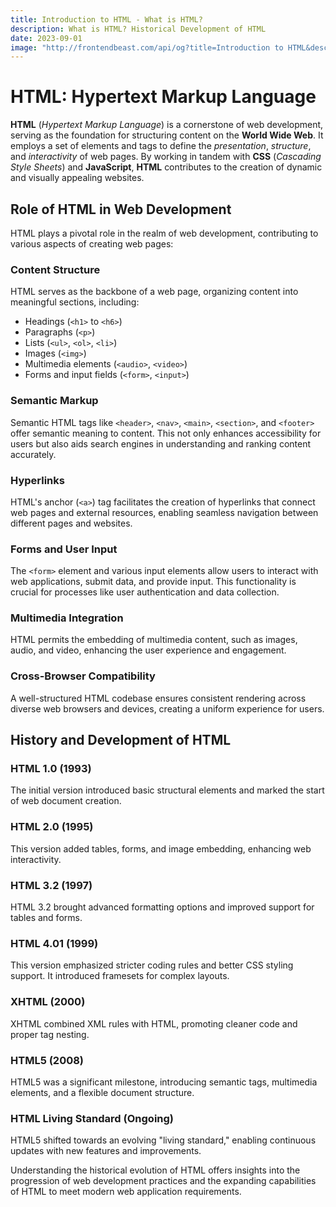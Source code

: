 ```yaml
---
title: Introduction to HTML - What is HTML?
description: What is HTML? Historical Development of HTML
date: 2023-09-01
image: "http://frontendbeast.com/api/og?title=Introduction to HTML&desc=What is HTML?."
---
```



# HTML: Hypertext Markup Language

**HTML** (_Hypertext Markup Language_) is a cornerstone of web development, serving as the foundation for structuring content on the **World Wide Web**. It employs a set of elements and tags to define the _presentation_, _structure_, and _interactivity_ of web pages. By working in tandem with **CSS** (_Cascading Style Sheets_) and **JavaScript**, **HTML** contributes to the creation of dynamic and visually appealing websites.

## Role of HTML in Web Development

HTML plays a pivotal role in the realm of web development, contributing to various aspects of creating web pages:

### Content Structure

HTML serves as the backbone of a web page, organizing content into meaningful sections, including:

- Headings (`<h1>` to `<h6>`)
- Paragraphs (`<p>`)
- Lists (`<ul>`, `<ol>`, `<li>`)
- Images (`<img>`)
- Multimedia elements (`<audio>`, `<video>`)
- Forms and input fields (`<form>`, `<input>`)

### Semantic Markup

Semantic HTML tags like `<header>`, `<nav>`, `<main>`, `<section>`, and `<footer>` offer semantic meaning to content. This not only enhances accessibility for users but also aids search engines in understanding and ranking content accurately.

### Hyperlinks

HTML's anchor (`<a>`) tag facilitates the creation of hyperlinks that connect web pages and external resources, enabling seamless navigation between different pages and websites.

### Forms and User Input

The `<form>` element and various input elements allow users to interact with web applications, submit data, and provide input. This functionality is crucial for processes like user authentication and data collection.

### Multimedia Integration

HTML permits the embedding of multimedia content, such as images, audio, and video, enhancing the user experience and engagement.

### Cross-Browser Compatibility

A well-structured HTML codebase ensures consistent rendering across diverse web browsers and devices, creating a uniform experience for users.

## History and Development of HTML

<Steps>

### HTML 1.0 (1993)

The initial version introduced basic structural elements and marked the start of web document creation.

### HTML 2.0 (1995)

This version added tables, forms, and image embedding, enhancing web interactivity.

### HTML 3.2 (1997)

HTML 3.2 brought advanced formatting options and improved support for tables and forms.

### HTML 4.01 (1999)

This version emphasized stricter coding rules and better CSS styling support. It introduced framesets for complex layouts.

### XHTML (2000)

XHTML combined XML rules with HTML, promoting cleaner code and proper tag nesting.

### HTML5 (2008)

HTML5 was a significant milestone, introducing semantic tags, multimedia elements, and a flexible document structure.

### HTML Living Standard (Ongoing)

HTML5 shifted towards an evolving "living standard," enabling continuous updates with new features and improvements.

</Steps>

Understanding the historical evolution of HTML offers insights into the progression of web development practices and the expanding capabilities of HTML to meet modern web application requirements.
